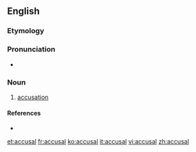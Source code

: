 ==English==

===Etymology===
{{suffix|accuse|al}}

===Pronunciation===
* {{a|UK|US}} {{IPA|/əˈkjuː.zəl/|/əˈkju.zəl/}}

===Noun===
{{en-noun}}

# [[accusation]]

====References====
* {{R:Webster 1913}}

[[et:accusal]]
[[fr:accusal]]
[[ko:accusal]]
[[it:accusal]]
[[vi:accusal]]
[[zh:accusal]]